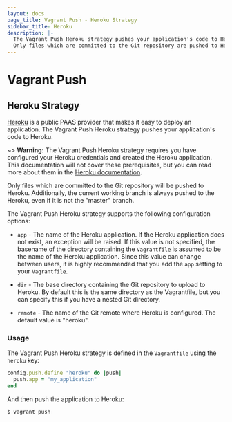 ```yaml
---
layout: docs
page_title: Vagrant Push - Heroku Strategy
sidebar_title: Heroku
description: |-
  The Vagrant Push Heroku strategy pushes your application's code to Heroku.
  Only files which are committed to the Git repository are pushed to Heroku.
---
```


# Vagrant Push

## Heroku Strategy

[Heroku][] is a public PAAS provider that makes it easy to deploy an
application. The Vagrant Push Heroku strategy pushes your application's code to
Heroku.

~> **Warning:** The Vagrant Push Heroku strategy requires you
have configured your Heroku credentials and created the Heroku application.
This documentation will not cover these prerequisites, but you can read more
about them in the [Heroku documentation](https://devcenter.heroku.com).

Only files which are committed to the Git repository will be pushed to Heroku.
Additionally, the current working branch is always pushed to the Heroku, even if
it is not the "master" branch.

The Vagrant Push Heroku strategy supports the following configuration options:

- `app` - The name of the Heroku application. If the Heroku application does not
  exist, an exception will be raised. If this value is not specified, the
  basename of the directory containing the `Vagrantfile` is assumed to be the
  name of the Heroku application. Since this value can change between users, it
  is highly recommended that you add the `app` setting to your `Vagrantfile`.

- `dir` - The base directory containing the Git repository to upload to Heroku.
  By default this is the same directory as the Vagrantfile, but you can specify
  this if you have a nested Git directory.

- `remote` - The name of the Git remote where Heroku is configured. The default
  value is "heroku".

### Usage

The Vagrant Push Heroku strategy is defined in the `Vagrantfile` using the
`heroku` key:

```ruby
config.push.define "heroku" do |push|
  push.app = "my_application"
end
```

And then push the application to Heroku:

```shell-session
$ vagrant push
```

[heroku]: https://heroku.com/ 'Heroku'
